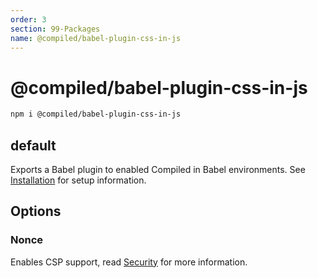 ```yaml
---
order: 3
section: 99-Packages
name: @compiled/babel-plugin-css-in-js
---
```


# @compiled/babel-plugin-css-in-js

```bash
npm i @compiled/babel-plugin-css-in-js
```

## default

Exports a Babel plugin to enabled Compiled in Babel environments.
See [Installation](/installation) for setup information.

## Options

### Nonce

Enables CSP support,
read [Security](/security) for more information.

